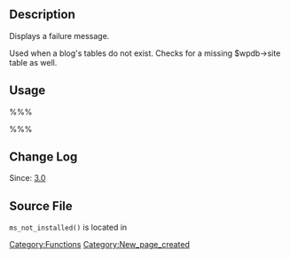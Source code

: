 == Description ==

Displays a failure message.

Used when a blog's tables do not exist. Checks for a missing $wpdb->site table as well.

== Usage ==

%%%<?php ms_not_installed(); ?>%%%

== Change Log ==

Since: [[Version 3.0|3.0]]

== Source File ==

<tt>ms_not_installed()</tt> is located in {{Trac|wp-includes/ms-load.php}}

[[Category:Functions]]

[[Category:New_page_created]]